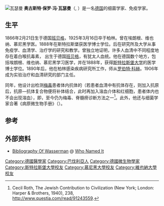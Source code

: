 [[File:August_Wassermann.jpg|瓦瑟曼]]
'''奥古斯特·保罗·冯·瓦瑟曼'''（{{lang-en|August Paul von Wassermann}}, {{bd|1866年|2月21日|1925年|3月16日}}）是一名[[德国|德国]]的细菌学家、免疫学家。

==生平 ==
1866年2月21日生于德国[[班贝格|班贝格]]，1925年3月16日卒于柏林。曾在埃朗根、维也纳、慕尼黑学医。1888年在斯特拉斯堡获医学博士学位。后在研究所及大学从事免疫学、血清学、治疗学的研究和教学。曾独立地证明，许多人血清中不同程度地存在着白喉抗毒素，
出生于德国[[班贝格|班贝格]]，有犹太人血统。他在德国数个地方，包括埃朗根、维也纳、慕尼黑学习医学，并在1888年，获得[[斯特拉斯堡大学|斯特拉斯堡大学]]的医学博士学位。1890年后，他在柏林感染疾病研究所工作，师从[[罗伯特·科赫|罗伯特·科赫]]。1906年成为实验治疗和血清研究的部门主任。

同年，他设计出检测[[梅毒|梅毒]]患者体内抗体的{{link-en|补体结合试验|complement fixation}}（若患者血清中有抗体存在，则加入抗原后，抗原—抗体复合物便将补体结合，此时再加入溶血介体和红细胞，患者体内也不会出现溶血），即{{link-en|瓦瑟曼氏反应|Wassermann test}}，至今仍为梅毒、脊髓痨诊断方法之一<ref>Cecil Roth, The Jewish Contribution to Civilization (New York; London: Harper & Brothers, 1940), 238, http://www.questia.com/read/91243559.</ref>。此外，他还与细菌学家{{link-en|威廉·科勒|Wilhelm Kolle}}合著《病原微生物手册》（{{lang|de|''Handbuch der Pathogenen Mikroorganismen''}}）。

== 参考 ==
{{reflist}}

== 外部资料 ==
* [http://www.whonamedit.com/person_bibliography/2511/ Bibliography Of Wasserman] {{Wayback|url=http://www.whonamedit.com/person_bibliography/2511/ |date=20170207112615 }} @ [[Who_Named_It|Who Named It]]

{{Authority control}}
{{DEFAULTSORT:Wassermann, August von}}

[[Category:德國醫學家|Category:德國醫學家]]
[[Category:巴伐利亞人|Category:巴伐利亞人]]
[[Category:德國微生物學家|Category:德國微生物學家]]
[[Category:斯特拉斯堡大學校友|Category:斯特拉斯堡大學校友]]
[[Category:慕尼黑大學校友|Category:慕尼黑大學校友]]
[[Category:維也納大學校友|Category:維也納大學校友]]
